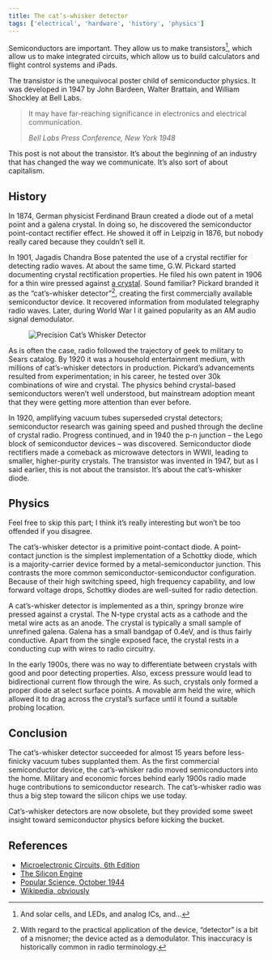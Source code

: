 ```yaml
---
title: The cat’s-whisker detector
tags: ['electrical', 'hardware', 'history', 'physics']
---
```



Semiconductors are important. They allow us to make transistors[^1], which allow us to make integrated circuits, which allow us to build calculators and flight control systems and iPads.

The transistor is the unequivocal poster child of semiconductor physics. It was developed in 1947 by John Bardeen, Walter Brattain, and William Shockley at Bell Labs.

> It may have far-reaching significance in electronics and electrical communication.
>
> <cite>Bell Labs Press Conference, New York 1948</cite>

This post is not about the transistor. It’s about the beginning of an industry that has changed the way we communicate. It’s also sort of about capitalism.

## History

In 1874, German physicist Ferdinand Braun created a diode out of a metal point and a galena crystal. In doing so, he discovered the semiconductor point-contact rectifier effect. He showed it off in Leipzig in 1876, but nobody really cared because they couldn’t sell it.

In 1901, Jagadis Chandra Bose patented the use of a crystal rectifier for detecting radio waves. At about the same time, G.W. Pickard started documenting crystal rectification properties. He filed his own patent in 1906 for a thin wire pressed against [a crystal](http://en.wikipedia.org/wiki/Galena). Sound familiar? Pickard branded it as the “cat’s-whisker detector”[^2], creating the first commercially available semiconductor device. It recovered information from modulated telegraphy radio waves. Later, during World War I it gained popularity as an AM audio signal demodulator.

<Figure caption="Precision Cat’s Whisker Detector">

![Precision Cat’s Whisker Detector](../../../../../content/images/blog/cats-whisker-1.jpg)

</Figure>

As is often the case, radio followed the trajectory of geek to military to Sears catalog. By 1920 it was a household entertainment medium, with millions of cat’s-whisker detectors in production. Pickard’s advancements resulted from experimentation; in his career, he tested over 30k combinations of wire and crystal. The physics behind crystal-based semiconductors weren’t well understood, but mainstream adoption meant that they were getting more attention than ever before.

In 1920, amplifying vacuum tubes superseded crystal detectors; semiconductor research was gaining speed and pushed through the decline of crystal radio. Progress continued, and in 1940 the p-n junction – the Lego block of semiconductor devices – was discovered. Semiconductor diode rectifiers made a comeback as microwave detectors in WWII, leading to smaller, higher-purity crystals. The transistor was invented in 1947, but as I said earlier, this is not about the transistor. It’s about the cat’s-whisker diode.

## Physics

Feel free to skip this part; I think it’s really interesting but won’t be too offended if you disagree.

The cat’s-whisker detector is a primitive point-contact diode. A point-contact junction is the simplest implementation of a Schottky diode, which is a majority-carrier device formed by a metal-semiconductor junction. This contrasts the more common semiconductor-semiconductor configuration. Because of their high switching speed, high frequency capability, and low forward voltage drops, Schottky diodes are well-suited for radio detection.

A cat’s-whisker detector is implemented as a thin, springy bronze wire pressed against a crystal. The N-type crystal acts as a cathode and the metal wire acts as an anode. The crystal is typically a small sample of unrefined galena. Galena has a small bandgap of 0.4eV, and is thus fairly conductive. Apart from the single exposed face, the crystal rests in a conducting cup with wires to radio circuitry.

In the early 1900s, there was no way to differentiate between crystals with good and poor detecting properties. Also, excess pressure would lead to bidirectional current flow through the wire. As such, crystals only formed a proper diode at select surface points. A movable arm held the wire, which allowed it to drag across the crystal’s surface until it found a suitable probing location.

## Conclusion

The cat’s-whisker detector succeeded for almost 15 years before less-finicky vacuum tubes supplanted them. As the first commercial semiconductor device, the cat’s-whisker radio moved semiconductors into the home. Military and economic forces behind early 1900s radio made huge contributions to semiconductor research. The cat’s-whisker radio was thus a big step toward the silicon chips we use today.

Cat’s-whisker detectors are now obsolete, but they provided some sweet insight toward semiconductor physics before kicking the bucket.

## References

- [Microelectronic Circuits, 6th Edition](http://thepiratebay.se/)
- [The Silicon Engine](http://www.computerhistory.org/semiconductor/timeline.html)
- [Popular Science, October 1944](http://books.google.ca/books?id=PyEDAAAAMBAJ&pg=PA206&redir_esc=y#v=onepage&q&f=false)
- [Wikipedia, obviously](http://en.wikipedia.org/wiki/Cat%27s_whisker)

[^1]: And solar cells, and LEDs, and analog ICs, and…
[^2]: With regard to the practical application of the device, “detector” is a bit of a misnomer; the device acted as a demodulator. This inaccuracy is historically common in radio terminology.
